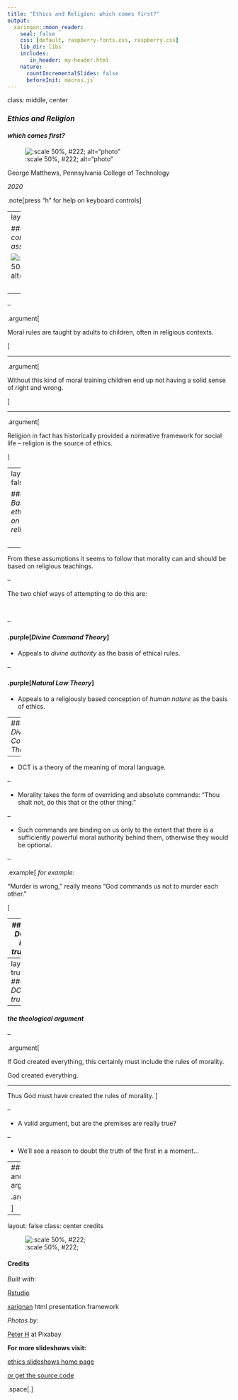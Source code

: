 ```yaml
---
title: "Ethics and Religion: which comes first?"
output:
  xaringan::moon_reader:
    seal: false
    css: [default, raspberry-fonts.css, raspberry.css]
    lib_dir: libs
    includes:
       in_header: my-header.html
    nature:
      countIncrementalSlides: false
      beforeInit: macros.js
---
```

class:  middle, center

### *Ethics and Religion*

#### *which comes first?*

![:scale 50%, #222;  alt="photo"](img/05/peter-h-1.jpg)

George Matthews, Pennsylvania College of Technology

*2020*

.note[press "h" for help on keyboard controls]

---
layout: true

### *Some common assumptions*

![:scale 50%, #222;  alt="photo"](img/05/peter-h-2.jpg)

<br>

---

--

.argument[

Moral rules are taught by adults to children, often in religious contexts.

]

---

.argument[

Without this kind of moral training children end up not having a solid sense of right and wrong.

]


---

.argument[

Religion in fact has historically provided a normative framework for social life -- religion is the source of ethics.

]



---
layout: false

### *Basing ethics on religion*

<br>

--

From these assumptions it seems to follow that morality can and should  be based on religious teachings. 

--

The two chief ways of attempting to do this are:

<br>

--

#### .purple[*Divine Command Theory*]

- Appeals to *divine authority* as the basis of ethical rules.


--

#### .purple[*Natural Law Theory*] 

- Appeals to a religiously based conception of *human nature* as the basis of ethics.


---
### *Divine Command Theory*

--

- DCT is a theory of the meaning of moral language.

--

- Morality takes the form of overriding and absolute commands: "Thou shalt not, do this that or the other thing."

--

- Such commands are binding on us only to the extent that there is a sufficiently powerful moral authority behind them, otherwise they would be optional.

--

.example[
*for example:*

"Murder is wrong," really means "God commands us not to murder each other."

]

---
### *If DCT is true...*




---
layout: true
### *Is DCT true?*

---
#### *the theological argument*

--

.argument[

If God created everything, this certainly must include the rules of morality.

God created everything.

***

Thus God must have created the rules of morality.
]

--

- A valid argument, but are the premises are really true? 

--

- We'll see a reason to doubt the truth of the first in a moment...

---
#### another argument

.argument[



]

---
layout: false
class: center credits

![:scale 50%, #222;](img/05/peter-h-6.jpg)

#### Credits

*Built with:*

[Rstudio](https://rstudio.com/products/rstudio/) 

[xarignan](https://github.com/yihui/xaringan) html presentation framework 

*Photos by:*

[Peter H](https://pixabay.com/users/tama66-1032521/) at Pixabay

**For more slideshows visit:**

[ethics slideshows home page](https://gwmatthews.github.io/ethics-slideshows/index.html)

[or get the source code](https://github.com/gwmatthews/ethics-slideshows) 



.space[.]





